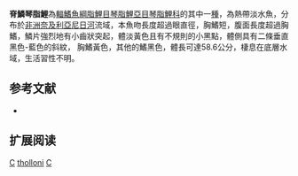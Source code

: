{{Speciesbox 
| genus = Citharidium
| species = ansorgii
| status = LC
| status_system = IUCN3.1
| authority =  [[Boulenger|Boulenger]], 1902
| synonyms = *''Citharidium ansorgei, Boulenger, 1902''
}}
'''脊鱗琴脂鯉'''為[[輻鰭魚綱|輻鰭魚綱]][[脂鯉目|脂鯉目]][[琴脂鯉亞目|琴脂鯉亞目]][[琴脂鯉科|琴脂鯉科]]的其中一[[種|種]]，為熱帶淡水魚，分布於[[非洲|非洲]][[奈及利亞|奈及利亞]][[尼日河|尼日河]]流域，本魚吻長度超過眼直徑，胸鰭短，腹面長度超過胸鰭，鱗片強烈地有小齒狀突起，體淡黃色且有不規則的小黑點，體側具有二條垂直黑色-藍色的斜紋， 胸鰭黃色，其他的鰭黑色，體長可達58.6公分，棲息在底層水域，生活習性不明。

==参考文献==
{{refbegin}}
*{{FishBase_species|genus=Citharidium|species=tholloni|year=2014|month=1}}
{{refend}}

== 扩展阅读 ==
{{refbegin}}
{{wikispecies-inline|Citharidium tholloni|脊鱗琴脂鯉}}
{{refend}}

{{Taxonbar|from=Q3759467}}

[[Category:IUCN红色名录无危物种|C]]
[[Category:脊鱗琴脂鯉屬|tholloni]]
[[Category:1902年描述的魚類|C]]

{{魚類小作品}}